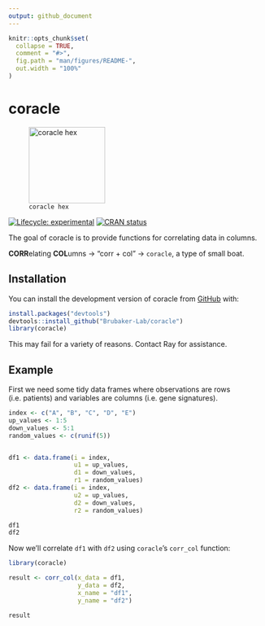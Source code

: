 ```yaml
---
output: github_document
---
```


<!-- README.md is generated from README.Rmd. Please edit that file -->

```r
knitr::opts_chunk$set(
  collapse = TRUE,
  comment = "#>",
  fig.path = "man/figures/README-",
  out.width = "100%"
)
```

# coracle

![`coracle hex`](man/figures/coracle_hex.png){width="150"}

<!-- badges: start -->

[![Lifecycle: experimental](https://img.shields.io/badge/lifecycle-experimental-orange.svg)](https://lifecycle.r-lib.org/articles/stages.html#experimental) [![CRAN status](https://www.r-pkg.org/badges/version/coracle)](https://CRAN.R-project.org/package=coracle)

<!-- badges: end -->

The goal of coracle is to provide functions for correlating data in columns.

**CORR**elating **COL**umns -\> "corr + col" -\> `coracle`, a type of small boat.

## Installation

You can install the development version of coracle from [GitHub](https://github.com/) with:

```r
install.packages("devtools")
devtools::install_github("Brubaker-Lab/coracle")
library(coracle)
```

This may fail for a variety of reasons. Contact Ray for assistance.

## Example

First we need some tidy data frames where observations are rows (i.e. patients) and variables are columns (i.e. gene signatures).

```r
index <- c("A", "B", "C", "D", "E")
up_values <- 1:5
down_values <- 5:1
random_values <- c(runif(5))


df1 <- data.frame(i = index,
                  u1 = up_values,
                  d1 = down_values,
                  r1 = random_values)
df2 <- data.frame(i = index,
                  u2 = up_values,
                  d2 = down_values,
                  r2 = random_values)

df1
df2

```

Now we'll correlate `df1` with `df2` using `coracle`'s `corr_col` function:

```r
library(coracle)

result <- corr_col(x_data = df1,
                   y_data = df2,
                   x_name = "df1",
                   y_name = "df2")

result
```

